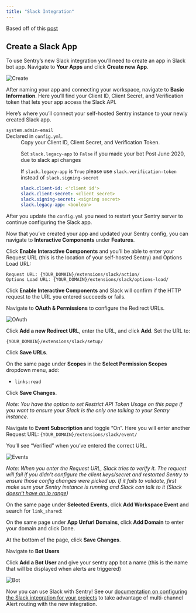 ```yaml
---
title: "Slack Integration"
---
```


Based off of this [post](https://forum.sentry.io/t/how-to-configure-slack-in-your-on-prem-sentry/3463)

## Create a Slack App

To use Sentry’s new Slack integration you’ll need to create an app in Slack bot app. Navigate to __Your Apps__ and click __Create new App__.

![Create](./create.png)

After naming your app and connecting your workspace, navigate to __Basic Information__. Here you’ll find your Client ID, Client Secret, and Verification token that lets your app access the Slack API.

Here’s where you’ll connect your self-hosted Sentry instance to your newly created Slack app.
<dl>
<dt><code>system.admin-email</code></dt>
Declared in <code>config.yml</code>.

<dd>
<markdown>
Copy your Client ID, Client Secret, and Verification Token.

Set `slack.legacy-app` to `False` if you made your bot Post June 2020, due to slack api changes

If `slack.legacy-app` is `True` please use `slack.verification-token` instead of `slack.signing-secret`
```yaml
slack.client-id: <'client id'>
slack.client-secret: <client secret>
slack.signing-secret: <signing secret>
slack.legacy-app: <boolean>
```

</markdown>
</dd>
</dl>
After you update the <code>config.yml</code> you need to restart your Sentry server to continue configuring the Slack app.

Now that you’ve created your app and updated your Sentry config, you can navigate to __Interactive Components__ under __Features__.

Click __Enable Interactive Components__ and you’ll be able to enter your Request URL (this is the location of your self-hosted Sentry) and Options Load URL:

```
Request URL: {YOUR_DOMAIN}/extensions/slack/action/
Options Load URL: {YOUR_DOMAIN}/extensions/slack/options-load/
```

Click __Enable Interactive Components__ and Slack will confirm if the HTTP request to the URL you entered succeeds or fails.

Navigate to __OAuth & Permissions__ to configure the Redirect URLs.

![OAuth](./oauth.png)

Click __Add a new Redirect URL__, enter the URL, and click __Add__. Set the URL to:

```
{YOUR_DOMAIN}/extensions/slack/setup/
```

Click __Save URLs__.

On the same page under __Scopes__ in the __Select Permission Scopes__ dropdown menu, add:

* `links:read`

Click __Save Changes__.

_Note: You have the option to set Restrict API Token Usage on this page if you want to ensure your Slack is the only one talking to your Sentry instance._

Navigate to __Event Subscription__ and toggle “On”. Here you will enter another Request URL: `{YOUR_DOMAIN}/extensions/slack/event/`

You’ll see “Verified” when you’ve entered the correct URL.

![Events](./events.png)

_Note: When you enter the Request URL, Slack tries to verify it. The request will fail if you didn’t configure the client keys/secret and restarted Sentry to ensure those config changes were picked up. If it fails to validate, first make sure your Sentry instance is running and Slack can talk to it (Slack [doesn’t have an ip range](https://twitter.com/slackapi/status/567110311476350976?lang=en))_

On the same page under __Selected Events__, click __Add Workspace Event__ and search for `link_shared`:

On the same page under __App Unfurl Domains__, click __Add Domain__ to enter your domain and click Done.

At the bottom of the page, click __Save Changes__.

Navigate to __Bot Users__

Click __Add a Bot User__ and give your sentry app bot a name (this is the name that will be displayed when alerts are triggered)

![Bot](./bot.png)

Now you can use Slack with Sentry! See our [documentation on configuring the Slack integration for your projects](https://docs.sentry.io/workflow/integrations/global-integrations/#slack) to take advantage of multi-channel Alert routing with the new integration.
